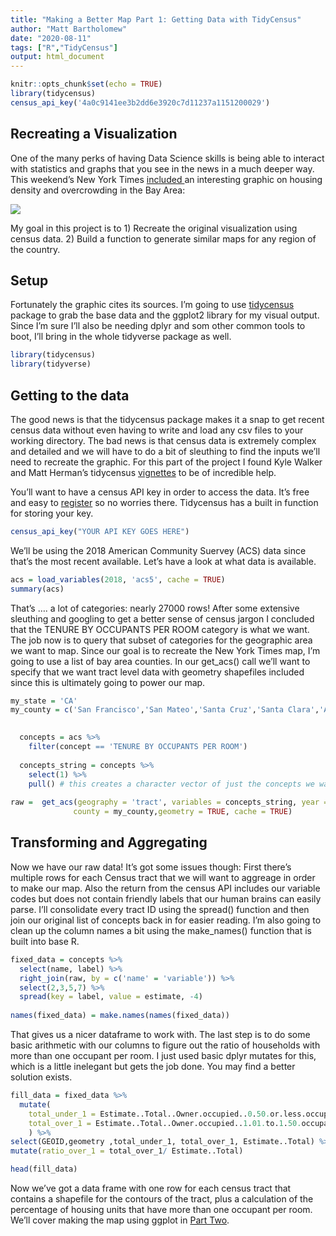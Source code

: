 ```yaml
---
title: "Making a Better Map Part 1: Getting Data with TidyCensus"
author: "Matt Bartholomew"
date: "2020-08-11"
tags: ["R","TidyCensus"]
output: html_document
---
```


```r
knitr::opts_chunk$set(echo = TRUE)
library(tidycensus)
census_api_key('4a0c9141ee3b2dd6e3920c7d11237a1151200029')

```

## Recreating a Visualization

One of the many perks of having Data Science skills is being able to interact with statistics and graphs that you see in the news in a much deeper way. This weekend's New York Times <a href = 'https://www.nytimes.com/2020/08/01/business/economy/housing-overcrowding-coronavirus.html'> included </a> an interesting graphic on housing density and overcrowding in the Bay Area: 

<img src = '/img/sv.jpg'> 

My goal in this project is to 1) Recreate the original visualization using census data. 2) Build a function to generate similar maps for any region of the country. 

## Setup

Fortunately the graphic cites its sources. I'm going to use <a href = 'https://github.com/walkerke/tidycensus'> tidycensus </a> package to grab the base data and the ggplot2 library for my visual output. Since I'm sure I'll also be needing dplyr and som other common tools to boot, I'll bring in the whole tidyverse package as well. 

```r
library(tidycensus)
library(tidyverse)
```

## Getting to the data 

The good news is that the tidycensus package makes it a snap to get recent census data without even having to write and load any csv files to your working directory. The bad news is that census data is extremely complex and detailed and we will have to do a bit of sleuthing to find the inputs we'll need to recreate the graphic. For this part of the project I found Kyle Walker and Matt Herman's tidycensus <a href = 'https://walker-data.com/tidycensus/index.html'>vignettes</a> to be of incredible help. 

You'll want to have a census API key in order to access the data. It's free and easy to <a href = 'http://api.census.gov/data/key_signup.html'> register</a> so no worries there. Tidycensus has a built in function for storing your key.

```r
census_api_key("YOUR API KEY GOES HERE")
```
We'll be using the 2018 American Community Suervey (ACS) data since that's the most recent available. Let's have a look at what data is available. 

```r
acs = load_variables(2018, 'acs5', cache = TRUE) 
summary(acs)

```

That's .... a lot of categories: nearly 27000 rows! After some extensive sleuthing and googling to get a better sense of census jargon I concluded that the TENURE BY OCCUPANTS PER ROOM category is what we want. The job now is to query that subset of categories for the geographic area we want to map. Since our goal is to recreate the New York Times map, I'm going to use a list of bay area counties. In our get_acs() call we'll want to specify that we want tract level data with geometry shapefiles included since this is ultimately going to power our map.
```r
my_state = 'CA'
my_county = c('San Francisco','San Mateo','Santa Cruz','Santa Clara','Alameda','Contra Costa')

  
  concepts = acs %>% 
    filter(concept == 'TENURE BY OCCUPANTS PER ROOM')
  
  concepts_string = concepts %>% 
    select(1) %>% 
    pull() # this creates a character vector of just the concepts we want
  
raw =  get_acs(geography = 'tract', variables = concepts_string, year = 2018, state = my_state, 
              county = my_county,geometry = TRUE, cache = TRUE) 
```

## Transforming and Aggregating

Now we have our raw data! It's got some issues though: First there's multiple rows for each Census tract that we will want to aggreage in order to make our map. Also the return from the census API includes our variable codes but does not contain friendly labels that our human brains can easily parse. I'll consolidate every tract ID using the spread() function and then join our original list of concepts back in for easier reading. I'm also going to clean up the column names a bit using the make_names() function that is built into base R. 

```r
fixed_data = concepts %>% 
  select(name, label) %>% 
  right_join(raw, by = c('name' = 'variable')) %>% 
  select(2,3,5,7) %>% 
  spread(key = label, value = estimate, -4)
  
names(fixed_data) = make.names(names(fixed_data))
```

That gives us a nicer dataframe to work with. The last step is to do some basic arithmetic with our columns to figure out the ratio of households with more than one occupant per room. I just used basic dplyr mutates for this, which is a little inelegant but gets the job done. You may find a better solution exists. 

```r
fill_data = fixed_data %>% 
  mutate(
    total_under_1 = Estimate..Total..Owner.occupied..0.50.or.less.occupants.per.room + Estimate..Total..Owner.occupied..0.51.to.1.00.occupants.per.room +    Estimate..Total..Renter.occupied..0.50.or.less.occupants.per.room + Estimate..Total..Renter.occupied..0.51.to.1.00.occupants.per.room,
    total_over_1 = Estimate..Total..Owner.occupied..1.01.to.1.50.occupants.per.room + Estimate..Total..Owner.occupied..1.51.to.2.00.occupants.per.room +    Estimate..Total..Owner.occupied..2.01.or.more.occupants.per.room + Estimate..Total..Renter.occupied..1.01.to.1.50.occupants.per.room + Estimate..Total..Renter.occupied..1.51.to.2.00.occupants.per.room + Estimate..Total..Renter.occupied..2.01.or.more.occupants.per.room
    ) %>% 
select(GEOID,geometry ,total_under_1, total_over_1, Estimate..Total) %>% 
mutate(ratio_over_1 = total_over_1/ Estimate..Total)

head(fill_data)

```

Now we've got a data frame with one row for each census tract that contains a shapefile for the contours of the tract, plus a calculation of the percentage of housing units that have more than one occupant per room. We'll cover making the map using ggplot in <a href = '/posts/Census_Maps_Part2'>Part Two</a>.
